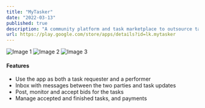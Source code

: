 ```yaml
---
title: "MyTasker"
date: "2022-03-13"
published: true
description: "A community platform and task marketplace to outsource tasks and earn money, developed for a client."
url: https://play.google.com/store/apps/details?id=lk.mytasker
---
```


<div className="flex space-x-4">
    <img src="https://i.imgur.com/WzZY9o9.png" alt="Image 1" className="w-1/3" />
    <img src="https://i.imgur.com/UVIjzLy.png" alt="Image 2" className="w-1/3" />
    <img src="https://i.imgur.com/004vbpX.png" alt="Image 3" className="w-1/3" />
</div>

#### Features
- Use the app as both a task requester and a performer
- Inbox with messages between the two parties and task updates
- Post, monitor and accept bids for the tasks
- Manage accepted and finished tasks, and payments